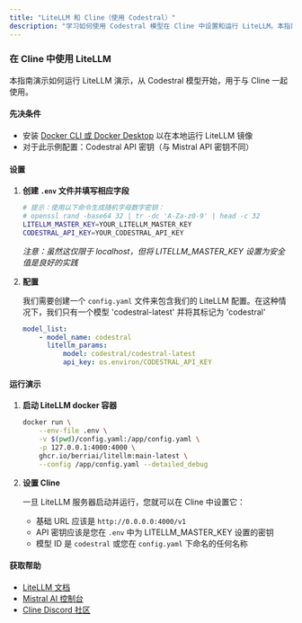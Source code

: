 ```yaml
---
title: "LiteLLM 和 Cline（使用 Codestral）"
description: "学习如何使用 Codestral 模型在 Cline 中设置和运行 LiteLLM。本指南涵盖 Docker 设置、配置和与 Cline 的集成。"
---
```


### 在 Cline 中使用 LiteLLM

本指南演示如何运行 LiteLLM 演示，从 Codestral 模型开始，用于与 Cline 一起使用。

#### 先决条件

-   安装 [Docker CLI 或 Docker Desktop](https://www.docker.com/get-started/) 以在本地运行 LiteLLM 镜像
-   对于此示例配置：Codestral API 密钥（与 Mistral API 密钥不同）

#### 设置

1. **创建 `.env` 文件并填写相应字段**

    ```bash
    # 提示：使用以下命令生成随机字母数字密钥：
    # openssl rand -base64 32 | tr -dc 'A-Za-z0-9' | head -c 32
    LITELLM_MASTER_KEY=YOUR_LITELLM_MASTER_KEY
    CODESTRAL_API_KEY=YOUR_CODESTRAL_API_KEY
    ```

    _注意：虽然这仅限于 localhost，但将 LITELLM_MASTER_KEY 设置为安全值是良好的实践_

2. **配置**

    我们需要创建一个 `config.yaml` 文件来包含我们的 LiteLLM 配置。在这种情况下，我们只有一个模型 'codestral-latest' 并将其标记为 'codestral'

    ```yaml
    model_list:
        - model_name: codestral
          litellm_params:
              model: codestral/codestral-latest
              api_key: os.environ/CODESTRAL_API_KEY
    ```

#### 运行演示

1. **启动 LiteLLM docker 容器**

    ```bash
    docker run \
        --env-file .env \
        -v $(pwd)/config.yaml:/app/config.yaml \
        -p 127.0.0.1:4000:4000 \
        ghcr.io/berriai/litellm:main-latest \
        --config /app/config.yaml --detailed_debug
    ```

2. **设置 Cline**

    一旦 LiteLLM 服务器启动并运行，您就可以在 Cline 中设置它：

    - 基础 URL 应该是 `http://0.0.0.0:4000/v1`
    - API 密钥应该是您在 `.env` 中为 LITELLM_MASTER_KEY 设置的密钥
    - 模型 ID 是 `codestral` 或您在 `config.yaml` 下命名的任何名称

#### 获取帮助

-   [LiteLLM 文档](https://docs.litellm.ai/)
-   [Mistral AI 控制台](https://console.mistral.ai/)
-   [Cline Discord 社区](https://discord.gg/cline)
